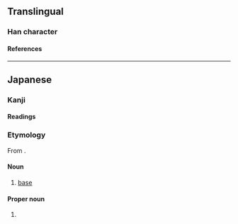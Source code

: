 {{also|壘}}
{{character info}}
==Translingual==
{{Han simplified forms|壘|塁|垒}}

===Han character===
{{Han char|rn=32|rad=土|as=09|sn=12|four=60104|canj=WIOG|ids=⿳田⿱丷八土}}

====References====
{{Han ref|kx=0234.271|dkj=05316|hdz=42544.011|uh=5841}}

----

==Japanese==
{{ja-kanji forms|塁|壘}}

===Kanji===
{{ja-kanji|grade=c|rs=土09|kyu=壘}}

====Readings====
{{ja-readings
|goon=るい
|kanon=るい
|kun=とりで-
}}

===Etymology===
{{ja-kanjitab|るい|yomi=o}}
From {{der|ja|ltc|-}} {{ltc-l|壘}}.

====Noun====
{{ja-noun|るい}}

# {{lb|ja|baseball|sort=るい}} [[base]]

====Proper noun====
{{ja-pos|proper|るい}}

# {{given name|ja|male|sort=るい}}